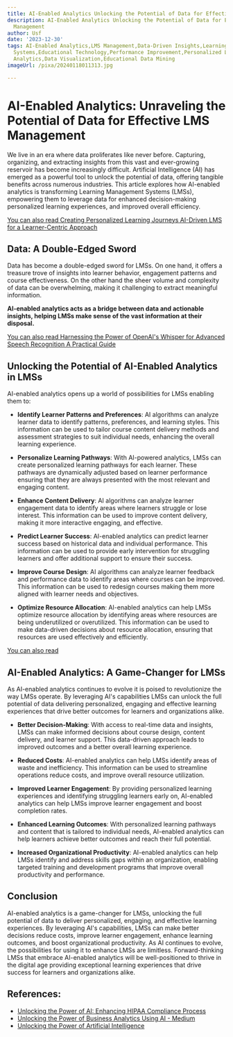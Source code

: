 ```yaml
---
title: AI-Enabled Analytics Unlocking the Potential of Data for Effective LMS Management
description: AI-Enabled Analytics Unlocking the Potential of Data for Effective LMS
  Management
author: Usf
date: '2023-12-30'
tags: AI-Enabled Analytics,LMS Management,Data-Driven Insights,Learning Management
  Systems,Educational Technology,Performance Improvement,Personalized Learning,Learning
  Analytics,Data Visualization,Educational Data Mining
imageUrl: /pixa/20240118011313.jpg

---
```

# AI-Enabled  Analytics:  Unraveling the Potential of Data for Effective LMS Management

We live in an era where data  proliferates like never before. Capturing, organizing, and extracting insights from  this vast and ever-growing reservoir has become  increasingly difficult. Artificial Intelligence  (AI) has emerged as a powerful tool to unlock the potential of data, offering tangible benefits across numerous industries. This article  explores how AI-enabled analytics is transforming Learning Management Systems  (LMSs), empowering them to leverage data for enhanced decision-making personalized learning experiences,  and improved overall efficiency.

[You can also read  Creating Personalized Learning  Journeys AI-Driven LMS  for a Learner-Centric Approach](Creating%20Personalized%20Learning%20Journeys%20AI-Driven%20LMS%20for%20a%20Learner-Centric%20Approach)


## Data:  A Double-Edged Sword

Data has  become a  double-edged sword for LMSs. On one hand, it offers a treasure trove of insights into learner behavior, engagement patterns and  course effectiveness. On the other hand the sheer volume  and complexity of data can be overwhelming,  making it challenging to extract  meaningful information.

**AI-enabled analytics acts as a bridge between data  and  actionable insights, helping LMSs make sense of the vast  information at their disposal.**

[You can also read Harnessing the Power of OpenAI's Whisper for Advanced Speech Recognition  A  Practical Guide](Harnessing%20the%20Power%20of%20OpenAI%27s%20Whisper%20for%20Advanced%20Speech%20Recognition%20A%20Practical%20Guide)


## Unlocking the Potential of AI-Enabled Analytics in LMSs

AI-enabled  analytics opens up a world of possibilities for  LMSs enabling  them to:

- **Identify Learner Patterns and Preferences**: AI algorithms can analyze learner data to identify patterns, preferences, and learning styles. This information can be used to tailor course content delivery methods and assessment strategies to suit  individual needs, enhancing the overall learning experience.


-  **Personalize Learning Pathways**: With  AI-powered  analytics, LMSs can create personalized learning pathways for each learner. These pathways are  dynamically adjusted based on learner performance ensuring that they are always presented with the most relevant and engaging content.


- **Enhance Content Delivery**: AI algorithms can analyze learner engagement data to identify areas where learners struggle or lose interest. This information can be used to improve content delivery, making it more interactive engaging, and  effective.


- **Predict Learner Success**: AI-enabled analytics can predict learner success based on historical data and individual performance.  This information can be used to provide early intervention for struggling learners and offer additional support to ensure their success.


- **Improve Course  Design**: AI algorithms can analyze learner feedback and performance data to identify  areas  where courses can  be improved. This information can be used to redesign courses making them more aligned  with learner needs and objectives.


- **Optimize Resource Allocation**: AI-enabled analytics  can help LMSs optimize resource allocation by identifying areas where resources  are being underutilized or overutilized. This  information can be used to make data-driven decisions  about resource allocation, ensuring that resources are used effectively and efficiently.


[You can also read ]()


##  AI-Enabled  Analytics:  A Game-Changer for LMSs

As AI-enabled analytics continues to evolve it is poised to revolutionize the way LMSs operate. By leveraging AI's capabilities LMSs can unlock the full potential of data  delivering personalized, engaging and effective learning experiences that drive better outcomes for learners and organizations alike.

-  **Better Decision-Making**:  With access  to real-time data  and insights, LMSs can make informed decisions about course design, content delivery,  and learner support. This data-driven approach leads to improved outcomes and a  better overall  learning experience.


- **Reduced Costs**: AI-enabled analytics can help LMSs identify areas of waste and inefficiency. This information  can be used to streamline operations reduce costs, and improve overall  resource utilization.


- **Improved Learner Engagement**: By providing  personalized learning experiences  and identifying struggling learners early on, AI-enabled analytics can  help LMSs improve learner  engagement and boost  completion rates.


- **Enhanced Learning Outcomes**: With personalized learning pathways and content that is tailored to individual needs, AI-enabled analytics can help learners achieve  better outcomes and reach their full potential.


- **Increased Organizational  Productivity**: AI-enabled analytics can help LMSs identify and address skills gaps within an organization, enabling targeted training and development programs that improve overall productivity and performance.

## Conclusion

AI-enabled analytics is a game-changer for LMSs, unlocking the full potential  of data to deliver personalized, engaging, and effective learning experiences.  By  leveraging AI's capabilities, LMSs can make better decisions reduce costs, improve  learner engagement, enhance learning outcomes, and boost organizational productivity. As AI continues to evolve, the possibilities for  using it to  enhance LMSs are limitless. Forward-thinking LMSs that embrace AI-enabled analytics will be  well-positioned to thrive in the digital age providing  exceptional learning experiences that drive success for learners and organizations alike.

## References:
- [Unlocking the Power of AI: Enhancing HIPAA Compliance Process](https://www.linkedin.com/pulse/unlocking-power-ai-enhancing-hipaa-compliance-process)
- [Unlocking the Power of Business Analytics Using AI - Medium](https://medium.com/@suzyferns03/unlocking-the-power-of-business-analytics-using-ai-how-artificial-intelligence-is-revolutionizing-d1a10f86924d)
- [Unlocking the Power of Artificial Intelligence](https://www.nacdonline.org/all-governance/governance-resources/directorship-magazine/online-exclusives/unlocking-power-artificial-intelligence/)
